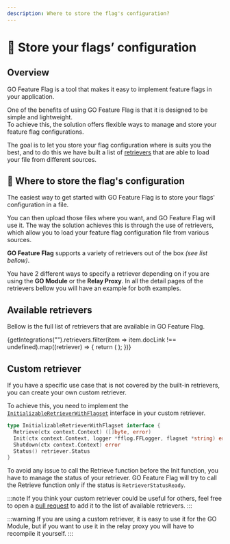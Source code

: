 ```yaml
---
description: Where to store the flag's configuration?
---
```


# 💽 Store your flags’ configuration
## Overview
GO Feature Flag is a tool that makes it easy to implement feature flags in your application.

One of the benefits of using GO Feature Flag is that it is designed to be simple and lightweight.  
To achieve this, the solution offers flexible ways to manage and store your feature flag configurations.

The goal is to let you store your flag configuration where is suits you the best, and to do this we have built a list
of [retrievers](../concepts/retriever) that are able to load your file from different sources.

## 📍 Where to store the flag's configuration

The easiest way to get started with GO Feature Flag is to store your flags' configuration in a file.

You can then upload those files where you want, and GO Feature Flag will use it.
The way the solution achieves this is through the use of retrievers, which allow you to load your feature flag
configuration file from various sources.

**GO Feature Flag** supports a variety of retrievers out of the box _(see list bellow)_.

You have 2 different ways to specify a retriever depending on if you are using the **GO Module** or the **Relay Proxy**.
In all the detail pages of the retrievers bellow you will have an example for both examples.

## Available retrievers

Bellow is the full list of retrievers that are available in GO Feature Flag.

<div className={"grid grid-cols-1 sm:grid-cols-2 md:grid-cols-3 gap-4"}>
  {getIntegrations("").retrievers.filter(item => item.docLink !== undefined).map((retriever) => {
    return (
      <Card
        logo={retriever.logo}
        link={`store-flags-configuration/${retriever.docLink}`}
        name={retriever.name}
        cssLogo={retriever.faLogo}
        description={retriever.description}
      />
    );
  })}
</div>

## Custom retriever
If you have a specific use case that is not covered by the built-in retrievers, you can create your own custom retriever.

To achieve this, you need to implement the [`InitializableRetrieverWithFlagset`](https://pkg.go.dev/github.com/thomaspoignant/go-feature-flag/retriever/#InitializableRetrieverWithFlagset) interface in your custom retriever.

```go
type InitializableRetrieverWithFlagset interface {
  Retrieve(ctx context.Context) ([]byte, error)
  Init(ctx context.Context, logger *fflog.FFLogger, flagset *string) error
  Shutdown(ctx context.Context) error
  Status() retriever.Status
}
```

To avoid any issue to call the Retrieve function before the Init function, you have to manage the status of your retriever.
GO Feature Flag will try to call the Retrieve function only if the status is `RetrieverStatusReady`.

:::note
If you think your custom retriever could be useful for others, feel free to open a [pull request](https://github.com/thomaspoignant/go-feature-flag/pulls) to add it to the list of available retrievers.
:::

:::warning
If you are using a custom retriever, it is easy to use it for the GO Module, but if you want to use it in the relay proxy you will have to recompile it yourself.
:::